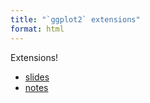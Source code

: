 ```yaml
---
title: "`ggplot2` extensions"
format: html
---
```


Extensions!

- [slides](slides.qmd)
- [notes](notes.qmd)